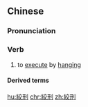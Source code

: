 {{also|绞刑}}
==Chinese==
{{zh-forms|s=绞刑}}

===Pronunciation===
{{zh-pron
|m=jiǎoxíng
|c=gaau2 jing4
|h=pfs=káu-hìn
|cat=v
}}

===Verb===
{{zh-verb}}

# to [[execute]] by [[hanging]]

====Derived terms====
{{zh-der|絞刑架}}

[[hu:絞刑]]
[[chr:絞刑]]
[[zh:絞刑]]